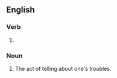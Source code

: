 ==English==

===Verb===
{{head|en|verb form}}

# {{present participle of|en|unbosom|nocat=1}}

===Noun===
{{en-noun}}

# The act of telling about one's troubles.